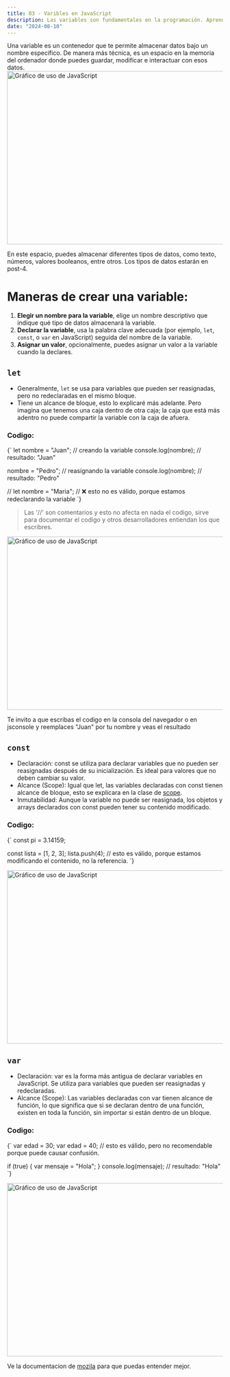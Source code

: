 ```yaml
---
title: 03 - Varibles en JavaScript
description: Las variables son fundamentales en la programación. Aprende qué son, cómo declararlas y para qué se utilizan, para que puedas manejarlas de manera eficiente en tus proyectos.
date: "2024-08-10"
---
```


Una variable es un contenedor que te permite almacenar datos bajo un nombre específico. De manera más técnica, es un espacio en la memoria del ordenador donde puedes guardar, modificar e interactuar con esos datos.
<Image src="/post-3/boxes.png" width="718" height="404" alt="Gráfico de uso de JavaScript" />

En este espacio, puedes almacenar diferentes tipos de datos, como texto, números, valores booleanos, entre otros. Los tipos de datos estarán en post-4.
# Maneras de crear una variable:

1. **Elegir un nombre para la variable**, elige un nombre descriptivo que indique qué tipo de datos almacenará la variable.
2. **Declarar la variable**, usa la palabra clave adecuada (por ejemplo, `let`, `const`, o `var` en JavaScript) seguida del nombre de la variable.
3. **Asignar un valor**, opcionalmente, puedes asignar un valor a la variable cuando la declares.

## `let`

- Generalmente, `let` se usa para variables que pueden ser reasignadas, pero no redeclaradas en el mismo bloque.
- Tiene un alcance de bloque, esto lo explicaré más adelante. Pero imagina que tenemos una caja dentro de otra caja; la caja que está más adentro no puede compartir la variable con la caja de afuera.

### Codigo:

<CodeBlock language="javascript">
{` let nombre = "Juan";  // creando la variable
 console.log(nombre);  // resultado: "Juan"

 nombre = "Pedro";    // reasignando la variable
 console.log(nombre); // resultado: "Pedro"

 // let nombre = "Maria"; // ❌ esto no es válido, porque estamos redeclarando la variable
`}
</CodeBlock> 

> Las '//' son comentarios y esto no afecta en nada el codigo, sirve para documentar el codigo y otros desarrolladores entiendan los que escribres. 



<Image src="/post-3/let-code.png" width="718" height="404" alt="Gráfico de uso de JavaScript" />

Te invito a que escribas el codigo en la consola del navegador o en jsconsole y reemplaces "Juan" por tu nombre y veas el resultado

## `const`

- Declaración: const se utiliza para declarar variables que no pueden ser reasignadas después de su inicialización. Es ideal para valores que no deben cambiar su valor.
- Alcance (Scope): Igual que let, las variables declaradas con const tienen alcance de bloque, esto se explicara en la clase de [scope](scope).
- Inmutabilidad: Aunque la variable no puede ser reasignada, los objetos y arrays declarados con const pueden tener su contenido modificado.

### Codigo:

<CodeBlock language="javascript">
{` const pi = 3.14159;

 const lista = [1, 2, 3];
 lista.push(4); // esto es válido, porque estamos modificando el contenido, no la referencia.
`}
</CodeBlock> 

<Image src="/post-3/pi.png" width="718" height="404" alt="Gráfico de uso de JavaScript" />

## `var`

- Declaración: var es la forma más antigua de declarar variables en JavaScript. Se utiliza para variables que pueden ser reasignadas y redeclaradas.
- Alcance (Scope): Las variables declaradas con var tienen alcance de función, lo que significa que si se declaran dentro de una función, existen en toda la función, sin importar si están dentro de un bloque.

### Codigo:

<CodeBlock language="javascript">
{` var edad = 30;
 var edad = 40; // esto es válido, pero no recomendable porque puede causar confusión.

 if (true) {
   var mensaje = "Hola";
 }
 console.log(mensaje); // resultado: "Hola"
`}
</CodeBlock> 

<Image src="/post-3/var.png" width="718" height="404" alt="Gráfico de uso de JavaScript" />

Ve la documentacion de [mozila]("https://developer.mozilla.org/es/docs/Web/JavaScript/Guide/Grammar_and_types") para que puedas entender mejor.